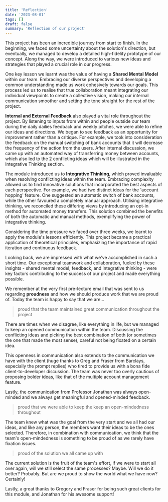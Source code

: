 ```yaml
---
title: 'Reflection'
date: '2023-08-01'
tags: []
draft: false
summary: 'Reflection of our project'
---
```


This project has been an incredible journey from start to finish. In the beginning, we faced some uncertainty about the solution's direction, but eventually, we managed to develop a detailed high-fidelity prototype of our concept. Along the way, we were introduced to various new ideas and strategies that played a crucial role in our progress.

One key lesson we learnt was the value of having a **Shared Mental Model** within our team. Embracing our diverse perspectives and developing a common understanding made us work cohesively towards our goals. This process led us to realise that true collaboration meant integrating our individual viewpoints to create a collective vision, making our internal communication smoother and setting the tone straight for the rest of the project.

**Internal and External Feedback** also played a vital role throughout the project. By listening to inputs from within and people outside our team during the daily dailies feedback and weekly pitches, we were able to refine our ideas and directions. We began to see feedback as an opportunity for improvement rather than a critique. For example, we took into consideration the feedback on the manual switching of bank accounts that it will decrease the frequency of the action from the users. After internal discussion, we came up with an automated way of transferring money between accounts, which also led to the 2 conflicting ideas which will be illustrated in the Integrative Thinking section.

The module introduced us to **Integrative Thinking**, which proved invaluable when resolving conflicting ideas within the team. Embracing complexity allowed us to find innovative solutions that incorporated the best aspects of each perspective. For example, we had two distinct ideas for the 'account hopping' feature. One suggested an automatic switch of bank accounts, while the other favoured a completely manual approach. Utilising integrative thinking, we reconciled these differing views by introducing an opt-in method for automated money transfers. This solution combined the benefits of both the automatic and manual methods, exemplifying the power of integrative thinking.

Considering the time pressure we faced over three weeks, we learnt to apply the module's lessons efficiently. This project became a practical application of theoretical principles, emphasizing the importance of rapid iteration and continuous feedback.

Looking back, we are impressed with what we've accomplished in such a short time. Our exceptional teamwork and collaboration, fueled by these insights - shared mental model, feedback, and integrative thinking - were key factors contributing to the success of our project and made everything possible.

 We remember at the very first pre-lecture email that was sent to us regarding **proudness** and how we should produce work that we are proud of. Today the team is happy to say that we are...

> proud that the team maintained great communication throughout the project

There are times when we disagree, like everything in life, but we managed to keep an opened communication within the team. Discussing the conflicting ideas and picking the best combination of both (or sometimes the one that made the most sense), careful not being fixated on a certain idea.

This openness in communication also extends to the communication we have with the client (huge thanks to Greg and Fraser from Barclays, especially the prompt replies) who tired to provide us with a bona fide client-to-developer discussion. The team was never too overly cautious of proposing bolder ideas, like that of the multiple account management feature.

Lastly, the communication from Professor Jonathan was always open-minded and we always get meaningful and opened-minded feedback.

> proud that we were able to keep the keep an open-mindedness throughout

The team knew what was the goal from the very start and we all had our ideas, and like any person, the members want their ideas to be the ones selected. Therefore, in combination with communication, we think that the team's open-mindedness is something to be proud of as we rarely have fixation issues.

> proud of the solution we all came up with

The current solution is the fruit of the team's effort, if we were to start all over again, will we still select the same processes? Maybe. Will we do it better? Probably. But are we proud to show the world what we have now? Certainly!

Lastly, a great thanks to Gregory and Fraser for being such great clients for this module, and Jonathan for his awesome support! 